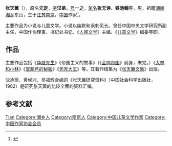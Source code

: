 {{Otheruses|other=名为张天翼的其他人物|張雲鵬}}
{{Otheruses|other=名为张一之的其他人物|张一之}}

'''张天翼'''（{{bd|1906年|9月10日|1985年|4月28日|catIdx=Z张}}），原名'''元定'''，[[表字|字]]'''汉弟'''，[[号|号]]'''一之'''，[[笔名|笔名]]'''张无诤'''、'''铁池翰'''等，男，祖籍[[湖南|湖南]][[湘乡|湘乡]]东山，生于[[江苏|江苏]][[南京|南京]]，[[中国|中国]]作家<ref>{{Cite book|title=当代湖南人名辞典|last=邹华享主编|first=|publisher=湖南出版社|year=1995年4月|isbn=7-5438-0947-8|location=长沙|pages=266}}</ref>。

主要作品为小说与儿童文学。小说以幽默和讽刺见长。曾任中国中央文学研究所副主任，中国作协理事、书记处书记、《[[人民文学|人民文学]]》主编、《[[儿童文学|儿童文学]]》编委等职。

== 作品 ==
主要作品包括《[[华威先生|华威先生]]》《帝国主义的故事》（《[[金鸭帝国|金鸭帝国]]》前身，未完。）《[[大林和小林|大林和小林]]》《[[宝葫芦的秘密|宝葫芦的秘密]]》《[[秃秃大王|秃秃大王]]》等。其著作结集为《[[张天翼文集|张天翼文集]]》出版。

沈承宽、黄侯兴、吴福辉合编的《张天翼研究资料》（中国社会科学出版社，1982）是研究张天翼的比较全面的资料汇编。

== 参考文献 ==
{{reflist}}

{{中国近现代文学}}
{{中国作家协会第二届理事会}}
{{中国作家协会第三届理事会}}
{{中国文学艺术界联合会第三届全国委员会}}
{{中国文学艺术界联合会第四届全国委员会}}

{{Authority control}}
{{DEFAULTSORT:Zhang张}}
[[Category:张姓|Tian]]
[[Category:湘乡人|Category:湘乡人]]
[[Category:南京人|Category:南京人]]
[[Category:中国儿童文学作家|Category:中国儿童文学作家]]
[[Category:中国作家协会会员|Category:中国作家协会会员]]
